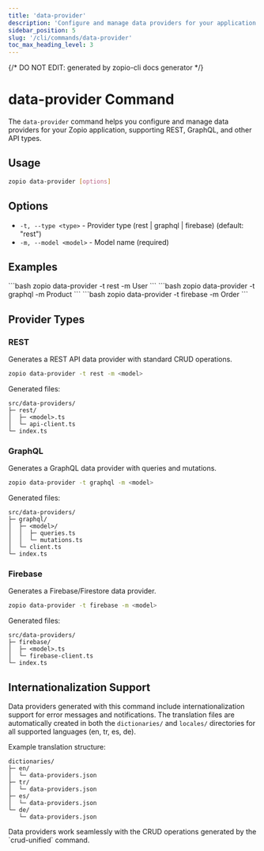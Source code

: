 ```yaml
---
title: 'data-provider'
description: 'Configure and manage data providers for your application'
sidebar_position: 5
slug: '/cli/commands/data-provider'
toc_max_heading_level: 3
---
```


{/* DO NOT EDIT: generated by zopio-cli docs generator */}

# data-provider Command

The `data-provider` command helps you configure and manage data providers for your Zopio application, supporting REST, GraphQL, and other API types.

## Usage

```bash
zopio data-provider [options]
```

## Options

- `-t, --type <type>` - Provider type (rest | graphql | firebase) (default: "rest")
- `-m, --model <model>` - Model name (required)

## Examples


<Tabs>
  <TabItem value="rest" label="REST API">
    ```bash
    zopio data-provider -t rest -m User
    ```
  </TabItem>
  <TabItem value="graphql" label="GraphQL">
    ```bash
    zopio data-provider -t graphql -m Product
    ```
  </TabItem>
  <TabItem value="firebase" label="Firebase">
    ```bash
    zopio data-provider -t firebase -m Order
    ```
  </TabItem>
</Tabs>

## Provider Types

### REST

Generates a REST API data provider with standard CRUD operations.

```bash
zopio data-provider -t rest -m <model>
```

Generated files:
```
src/data-providers/
├─ rest/
│  ├─ <model>.ts
│  └─ api-client.ts
└─ index.ts
```

### GraphQL

Generates a GraphQL data provider with queries and mutations.

```bash
zopio data-provider -t graphql -m <model>
```

Generated files:
```
src/data-providers/
├─ graphql/
│  ├─ <model>/
│  │  ├─ queries.ts
│  │  └─ mutations.ts
│  └─ client.ts
└─ index.ts
```

### Firebase

Generates a Firebase/Firestore data provider.

```bash
zopio data-provider -t firebase -m <model>
```

Generated files:
```
src/data-providers/
├─ firebase/
│  ├─ <model>.ts
│  └─ firebase-client.ts
└─ index.ts
```

## Internationalization Support

Data providers generated with this command include internationalization support for error messages and notifications. The translation files are automatically created in both the `dictionaries/` and `locales/` directories for all supported languages (en, tr, es, de).

Example translation structure:
```
dictionaries/
├─ en/
│  └─ data-providers.json
├─ tr/
│  └─ data-providers.json
├─ es/
│  └─ data-providers.json
└─ de/
   └─ data-providers.json
```

<Alert type="info">
  Data providers work seamlessly with the CRUD operations generated by the `crud-unified` command.
</Alert>
